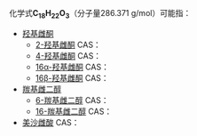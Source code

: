 {{DISPLAYTITLE:C<sub>18</sub>H<sub>22</sub>O<sub>3</sub>}}{{MolFormDisambigNav|C=18|H=22|O=3}}
化学式'''C<sub>18</sub>H<sub>22</sub>O<sub>3</sub>'''（分子量286.371 g/mol）可能指：

* [[羟基雌酮|羟基雌酮]]
** [[2-羟基雌酮|2-羟基雌酮]]  CAS：{{CAS|362-06-1}}
** [[4-羟基雌酮|4-羟基雌酮]]  CAS：{{CAS|3131-23-5}}
** [[16α-羟基雌酮|16α-羟基雌酮]]  CAS：{{CAS|566-76-7}}
** [[16β-羟基雌酮|16β-羟基雌酮]]  CAS：{{CAS|966-06-3}}
* [[羰基雌二醇|羰基雌二醇]]
** [[6-羰基雌二醇|6-羰基雌二醇]]  CAS：{{CAS|571-92-6}}
** [[16-羰基雌二醇|16-羰基雌二醇]]  CAS：{{CAS|566-75-6}}	
* [[美沙雌酸|美沙雌酸]]  CAS：{{CAS|517-18-0}}	

{{MolFormDisambig}}